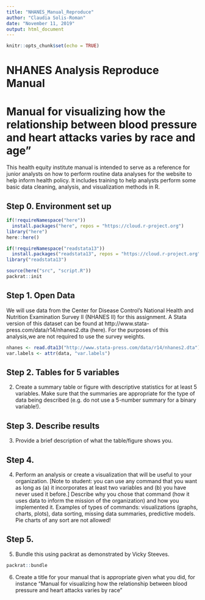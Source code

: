 ```yaml
---
title: "NHANES_Manual_Reproduce"
author: "Claudia Solis-Roman"
date: "November 11, 2019"
output: html_document
---
```


```r
knitr::opts_chunk$set(echo = TRUE)

```

# NHANES Analysis Reproduce Manual
# Manual for visualizing how the relationship between blood pressure and heart attacks varies by race and age”

This health equity institute manual is intended to serve as a reference for junior analysts on how to perform routine data analyses for the website to help inform health policy. It includes training to help analysts perform some basic data cleaning, analysis, and visualization methods in R.

## Step 0. Environment set up
```r
if(!requireNamespace("here"))
  install.packages("here", repos = "https://cloud.r-project.org")
library("here")
here::here()

if(!requireNamespace("readstata13"))
  install.packages("readstata13", repos = "https://cloud.r-project.org")
library("readstata13")

source(here("src", "script.R"))
packrat::init
```

## Step 1. Open Data
We will use data from the Center for Disease Control's National Health and Nutrition Examination Survey II (NHANES II) for this assignment. A Stata version of this dataset can be found at http://www.stata-press.com/data/r14/nhanes2.dta (here). For the purposes of this analysis,we are not required to use the survey weights.


```r
nhanes <- read.dta13("http://www.stata-press.com/data/r14/nhanes2.dta")
var.labels <- attr(data, "var.labels")
```
## Step 2. Tables for 5 variables

2. Create a summary table or figure with descriptive statistics for at least 5 variables. Make sure that
the summaries are appropriate for the type of data being described (e.g. do not use a 5-number
summary for a binary variable!).

## Step 3. Describe results
3. Provide a brief description of what the table/figure shows you.

## Step 4. 
4. Perform an analysis or create a visualization that will be useful to your organization. [Note to
student: you can use any command that you want as long as (a) it incorporates at least two
variables and (b) you have never used it before.] Describe why you chose that command (how it
uses data to inform the mission of the organization) and how you implemented it. Examples of
types of commands: visualizations (graphs, charts, plots), data sorting, missing data summaries,
predictive models. Pie charts of any sort are not allowed!

## Step 5. 
5. Bundle this using packrat as demonstrated by Vicky Steeves.

```r
packrat::bundle
```

6. Create a title for your manual that is appropriate given what you did, for instance “Manual for
visualizing how the relationship between blood pressure and heart attacks varies by race”



